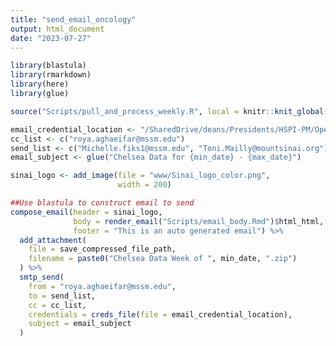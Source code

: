 ```yaml
---
title: "send_email_oncology"
output: html_document
date: "2023-07-27"
---
```


```r
library(blastula)
library(rmarkdown)
library(here)
library(glue)
```


```r
source("Scripts/pull_and_process_weekly.R", local = knitr::knit_global())
```

```r
email_credential_location <- "/SharedDrive/deans/Presidents/HSPI-PM/Operations Analytics and Optimization/Administrative/Workgroups/R Workbench/Working Area/Data Connections/email_creds"
cc_list <- c("roya.aghaeifar@mssm.edu")
send_list <- c("Michelle.fiks1@mssm.edu", "Toni.Mailly@mountsinai.org")
email_subject <- glue("Chelsea Data for {min_date} - {max_date}")

sinai_logo <- add_image(file = "www/Sinai_logo_color.png",
                        width = 200)

##Use blastula to construct email to send
compose_email(header = sinai_logo,
              body = render_email("Scripts/email_body.Rmd")$html_html,
              footer = "This is an auto generated email") %>%
  add_attachment(
    file = save_compressed_file_path,
    filename = paste0("Chelsea Data Week of ", min_date, ".zip")
  ) %>%
  smtp_send(
    from = "roya.aghaeifar@mssm.edu",
    to = send_list,
    cc = cc_list,
    credentials = creds_file(file = email_credential_location),
    subject = email_subject
  )
```